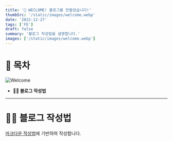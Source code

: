 ```yaml
---
title: '🎉 WECLOME! 블로그를 만들었습니다!'
thumbSrc: '/static/images/welcome.webp'
date: '2022-12-27'
tags: ['FE']
draft: false
summary: '블로그 작성법을 설명합니다.'
images: ['/static/images/welcome.webp']
---
```


# 📌 목차

![Welcome](/static/images/welcome.webp)

- **💁🏻 블로그 작성법**

---

# 💁🏻 블로그 작성법

[마크다운 작성법](https://gist.github.com/ihoneymon/652be052a0727ad59601)에 기반하여 작성합니다.
